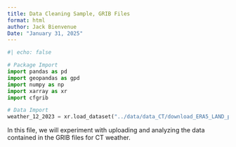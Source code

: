 ```yaml
---
title: Data Cleaning Sample, GRIB Files
format: html
author: Jack Bienvenue
Date: "January 31, 2025"
---
```


``` python
#| echo: false

# Package Import
import pandas as pd
import geopandas as gpd
import numpy as np
import xarray as xr
import cfgrib

# Data Import
weather_12_2023 = xr.load_dataset("../data/data_CT/download_ERA5_LAND_package_2023_11.grib")

```

In this file, we will experiment with uploading and analyzing the data contained in the GRIB files for CT weather.

``` python


```
